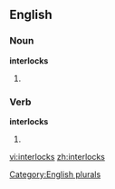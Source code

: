 ==English==

===Noun===
'''interlocks'''

# {{plural of |[[interlock]]}}

===Verb===
'''interlocks'''

# {{third-person singular of|[[interlock]]}}

[[Category:English plurals]]

[[vi:interlocks]]
[[zh:interlocks]]